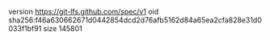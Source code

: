 version https://git-lfs.github.com/spec/v1
oid sha256:f46a630662671d0442854dcd2d76afb5162d84a65ea2cfa828e31d0033f1bf91
size 145801
